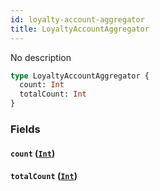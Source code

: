 ```yaml
---
id: loyalty-account-aggregator
title: LoyaltyAccountAggregator
---
```


No description

```graphql
type LoyaltyAccountAggregator {
  count: Int
  totalCount: Int
}
```

### Fields

#### `count` ([`Int`](/v1/scalars/int))

#### `totalCount` ([`Int`](/v1/scalars/int))
